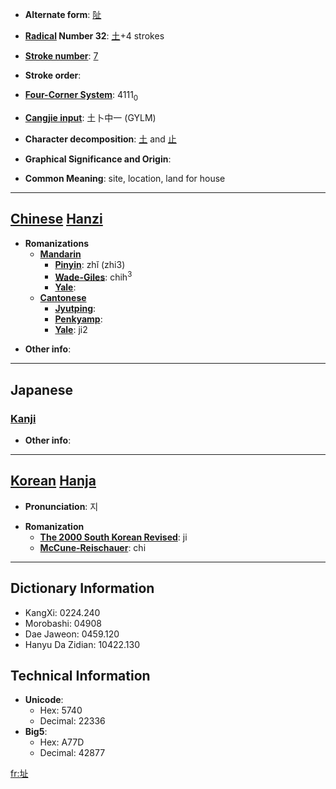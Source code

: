 * '''Alternate form''': [[阯]]

* '''[[Wiktionary:Chinese radical index| Radical]] Number 32''': [[Wiktionary:Chinese radical index 土|土]]+4 strokes

* '''[[Wiktionary:Chinese total strokes index|Stroke number]]''': [[Wiktionary:Chinese total strokes index 7|7]]

* '''Stroke order''': 

* '''[[Wiktionary:Chinese four corner index|Four-Corner System]]''': 4111<sub>0</sub>

* '''[[Wiktionary:Chinese Cangjie index|Cangjie input]]''': 土卜中一 (GYLM)

* '''Character decomposition''': [[土]] and [[止]]

* '''Graphical Significance and Origin''': 

* '''Common Meaning''': site, location, land for house

----

== [[Chinese]] [[Hanzi]] ==

* '''Romanizations'''
** '''[[Mandarin]]'''
*** '''[[Pinyin]]''': zhǐ (zhi3)
*** '''[[Wade-Giles]]''': chih<sup>3</sup>
*** '''[[Yale]]''': 
** '''[[Cantonese]]'''
*** '''[[Jyutping]]''':
*** '''[[Penkyamp]]''': 
*** '''[[Yale]]''': ji2

* '''Other info''': 

----

==Japanese==
===[[Kanji]]===
{{kanji|on readings=[[し]] (shi)|kun readings=[[あと]] (ato)}}

* '''Other info''':  

----

== [[Korean]] [[Hanja]] ==

* '''Pronunciation''': 지

* '''Romanization'''
** '''[[The 2000 South Korean Revised Romanization|The 2000 South Korean Revised]]''': ji
** '''[[McCune-Reischauer]]''': chi

----

== Dictionary Information ==

* KangXi: 0224.240
* Morobashi: 04908
* Dae Jaweon: 0459.120
* Hanyu Da Zidian: 10422.130

== Technical Information ==

* '''Unicode''':
** Hex: 5740
** Decimal: 22336
* '''Big5''':
** Hex: A77D
** Decimal: 42877

[[fr:址]]